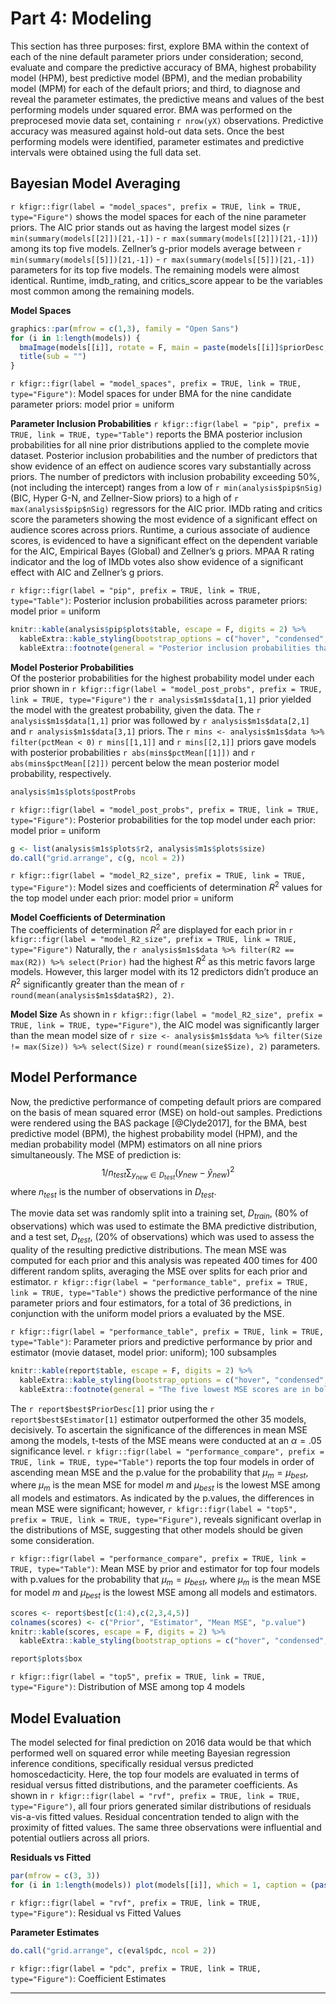 # Part 4: Modeling
This section has three purposes: first, explore BMA within the context of each of the nine default parameter priors under consideration; second, evaluate and compare the predictive accuracy of BMA, highest probability model (HPM), best predictive model (BPM), and the median probability model (MPM) for each of the default priors; and third, to diagnose and reveal the parameter estimates, the predictive means and values of the best performing models under squared error. BMA was performed on the preprocesed movie data set, containing `r nrow(yX)` observations. Predictive accuracy was measured against  hold-out data sets. Once the best performing models were identified, parameter estimates and predictive intervals were obtained using the full data set. 

## Bayesian Model Averaging
`r kfigr::figr(label = "model_spaces", prefix = TRUE, link = TRUE, type="Figure")` shows the model spaces for each of the nine parameter priors. The AIC prior stands out as having the largest model sizes (`r min(summary(models[[2]])[21,-1])` - `r max(summary(models[[2]])[21,-1])`) among its top five models. Zellner's g-prior models average between `r min(summary(models[[5]])[21,-1])` - `r max(summary(models[[5]])[21,-1])` parameters for its top five models. The remaining models were almost identical. Runtime, imdb_rating, and critics_score appear to be the variables most common among the remaining models.

**Model Spaces**   
```r
graphics::par(mfrow = c(1,3), family = "Open Sans")
for (i in 1:length(models)) {
  bmaImage(models[[i]], rotate = F, main = paste(models[[i]]$priorDesc, "Model Rank"))
  title(sub = "")
}
```
`r kfigr::figr(label = "model_spaces", prefix = TRUE, link = TRUE, type="Figure")`: Model spaces for under BMA for the nine candidate parameter priors: model prior = uniform

**Parameter Inclusion Probabilities**
`r kfigr::figr(label = "pip", prefix = TRUE, link = TRUE, type="Table")` reports the BMA posterior inclusion probabilities for all nine prior distributions applied to the complete movie dataset. Posterior inclusion probabilities and the number of predictors that show evidence of an effect on audience scores vary substantially across priors. The number of predictors with inclusion probability exceeding 50%, (not including the intercept) ranges from a low of `r min(analysis$pip$nSig)` (BIC, Hyper G-N, and Zellner-Siow priors) to a high of `r max(analysis$pip$nSig)` regressors for the AIC prior. IMDb rating and critics score the parameters showing the most evidence of a significant effect on audience scores across priors. Runtime, a curious associate of audience scores, is evidenced to have a significant effect on the dependent variable for the AIC, Empirical Bayes (Global) and Zellner's g priors. MPAA R rating indicator and the log of IMDb votes also show evidence of a significant effect with AIC and Zellner's g priors.

`r kfigr::figr(label = "pip", prefix = TRUE, link = TRUE, type="Table")`: Posterior inclusion probabilities across parameter priors: model prior = uniform
```r
knitr::kable(analysis$pip$plots$table, escape = F, digits = 2) %>%
  kableExtra::kable_styling(bootstrap_options = c("hover", "condensed", "responsive"), full_width = T, position = "center") %>%
  kableExtra::footnote(general = "Posterior inclusion probabilities that exceed 50% are in bold font (Jeffreys, 1961).")
```

**Model Posterior Probabilities**  
Of the posterior probabilities for the highest probability model under each prior shown in `r kfigr::figr(label = "model_post_probs", prefix = TRUE, link = TRUE, type="Figure")` the `r analysis$m1s$data[1,1]` prior yielded the model with the greatest probability, given the data. The `r analysis$m1s$data[1,1]` prior was followed by `r analysis$m1s$data[2,1]` and `r analysis$m1s$data[3,1]` priors. The `r mins <- analysis$m1s$data %>% filter(pctMean < 0)` `r mins[[1,1]]` and `r mins[[2,1]]` priors gave models with posterior probabilities `r abs(mins$pctMean[[1]])` and `r abs(mins$pctMean[[2]])` percent below the mean posterior model probability, respectively.

```r
analysis$m1s$plots$postProbs
```
`r kfigr::figr(label = "model_post_probs", prefix = TRUE, link = TRUE, type="Figure")`: Posterior probabilities for the top model under each prior: model prior = uniform 

```r
g <- list(analysis$m1s$plots$r2, analysis$m1s$plots$size)
do.call("grid.arrange", c(g, ncol = 2))
```
`r kfigr::figr(label = "model_R2_size", prefix = TRUE, link = TRUE, type="Figure")`: Model sizes and coefficients of determination $R^2$ values for the top model under each prior: model prior = uniform 

**Model Coefficients of Determination**   
The coefficients of determination $R^2$ are displayed for each prior in `r kfigr::figr(label = "model_R2_size", prefix = TRUE, link = TRUE, type="Figure")` Naturally, the `r analysis$m1s$data %>% filter(R2 == max(R2)) %>% select(Prior)` had the highest $R^2$ as this metric favors large models. However, this larger model with its 12 predictors didn't produce an $R^2$ significantly greater than the mean of `r round(mean(analysis$m1s$data$R2), 2)`.

**Model Size**
As shown in `r kfigr::figr(label = "model_R2_size", prefix = TRUE, link = TRUE, type="Figure")`, the AIC model was significantly larger than the mean model size of `r size <- analysis$m1s$data %>% filter(Size != max(Size)) %>% select(Size)` `r round(mean(size$Size), 2)` parameters.

## Model Performance 
Now, the predictive performance of competing default priors are compared on the basis of mean squared error (MSE) on hold-out samples. Predictions were rendered using the BAS package [@Clyde2017], for the BMA, best predictive model (BPM), the highest probability model (HPM), and the median probability model (MPM) estimators on all nine priors simultaneously. The MSE of prediction is:
$$1/n_{test}\displaystyle\sum_{y_{new}\in D_{test}}(y_{new} - \hat{y}_{new})^2$$
where $n_{test}$ is the number of observations in $D_{test}$.

The movie data set was randomly split into a training set, $D_{train}$, (80% of observations) which was used to estimate the BMA predictive distribution, and a test set, $D_{test}$, (20% of observations) which was used to assess the quality of the resulting predictive distributions. The mean MSE was computed for each prior and this analysis was repeated 400 times for 400 different random splits, averaging the MSE over splits for each prior and estimator. `r kfigr::figr(label = "performance_table", prefix = TRUE, link = TRUE, type="Table")` shows the predictive performance of the nine parameter priors and four estimators, for a total of 36 predictions, in conjunction with the uniform model priors a evaluated by the MSE.

`r kfigr::figr(label = "performance_table", prefix = TRUE, link = TRUE, type="Table")`: Parameter priors and predictive performance by prior and estimator (movie dataset, model prior: uniform); 100 subsamples 
```r
knitr::kable(report$table, escape = F, digits = 2) %>%
  kableExtra::kable_styling(bootstrap_options = c("hover", "condensed", "responsive"), full_width = T, position = "center") %>%
  kableExtra::footnote(general = "The five lowest MSE scores are in bold font. The lowest MSE is in red font.")
```

The `r report$best$PriorDesc[1]` prior using the `r report$best$Estimator[1]` estimator outperformed the other 35 models, decisively. To ascertain the significance of the differences in mean MSE among the models, t-tests of the MSE means were conducted at an $\alpha = .05$ significance level. `r kfigr::figr(label = "performance_compare", prefix = TRUE, link = TRUE, type="Table")` reports the top four models in order of ascending mean MSE and the p.value for the probability that $\mu_m = \mu_{best}$, where $\mu_m$ is the mean MSE for model $m$ and $\mu_{best}$ is the lowest MSE among all models and estimators. As indicated by the p.values, the differences in mean MSE were significant; however, `r kfigr::figr(label = "top5", prefix = TRUE, link = TRUE, type="Figure")`, reveals significant overlap in the distributions of MSE, suggesting that other models should be given some consideration.

`r kfigr::figr(label = "performance_compare", prefix = TRUE, link = TRUE, type="Table")`: Mean MSE by prior and estimator for top four models with p.values for the probability that $\mu_m = \mu_{best}$, where $\mu_m$ is the mean MSE for model $m$ and $\mu_{best}$ is the lowest MSE among all models and estimators. 
```r
scores <- report$best[c(1:4),c(2,3,4,5)]
colnames(scores) <- c("Prior", "Estimator", "Mean MSE", "p.value")
knitr::kable(scores, escape = F, digits = 2) %>%
  kableExtra::kable_styling(bootstrap_options = c("hover", "condensed", "responsive"), full_width = T, position = "center")
```

```r
report$plots$box
```
`r kfigr::figr(label = "top5", prefix = TRUE, link = TRUE, type="Figure")`: Distribution of MSE among top 4 models

## Model Evaluation
The model selected for final prediction on 2016 data would be that which performed well on squared error while meeting Bayesian regression inference conditions, specifically residual versus predicted homoscedacticity. Here, the top four models are evaluated in terms of residual versus fitted distributions, and the parameter coefficients. As shown in `r kfigr::figr(label = "rvf", prefix = TRUE, link = TRUE, type="Figure")`, all four priors generated similar distributions of residuals vis-a-vis fitted values. Residual concentration tended to align with the proximity of fitted values. The same three observations were influential and potential outliers across all priors.   

**Residuals vs Fitted**
```r
par(mfrow = c(3, 3))
for (i in 1:length(models)) plot(models[[i]], which = 1, caption = (paste0("Residuals vs Fitted (", models[[i]]$prior,")")))
```
`r kfigr::figr(label = "rvf", prefix = TRUE, link = TRUE, type="Figure")`: Residual vs Fitted Values


**Parameter Estimates**
```r
do.call("grid.arrange", c(eval$pdc, ncol = 2))
```
`r kfigr::figr(label = "pdc", prefix = TRUE, link = TRUE, type="Figure")`: Coefficient Estimates

* * *

